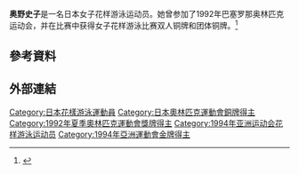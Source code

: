 {{Infobox sportsperson
| name                      = 奧野史子
| image                     = 
| image_size                = 
| alt                       = 
| caption                   = 
| real_name                 = 
| native_name               = 
| native_name_lang          = 
| romanizedname             = 
| english_name              = 
| birth_name                = 
| nationality               = 
| national_team             = 
| ethnicity                 = 
| hometown                  = 
| citizenship               = 
| birth_date                = {{Birth date and age|year=1972|month=4|day=14}}
| birth_place               = 
| death_date                = 
| death_place               = 
| resting_place             = 
| resting_place_coordinates = 
| monuments                 = 
| residence                 = 
| education                 = 同志社大學
| alma_mater                = 同志社大學
| occupation                = 
| years_active              = 1992 -
| agent                     = 
| height                    = {{height|m=1.6}}
| weight                    = {{weight|kg=47}}
| spouse                    = {{marriage|[[朝原宣治|朝原宣治]]|2002年}}
| website                   = 
| country                   = 
| sport                     = 花樣游泳
| position                  = 
| shoots                    = 
| catches                   = 
| disability                = 
| disability_class          = 
| weight_class              = 
| weight_class_type         = 
| rank                      = 
| event                     = 
| collegeteam               = 
| league                    = 
| league_type               = 
| club                      = 
| team                      = 
| turnedpro                 = 
| former_partner            = 
| coach                     = 
| retired                   = 
| coaching                  = 
| worlds                    = 
| regionals                 = 
| nationals                 = 
| olympics                  = 
| paralympics               = 
| commonwealth              = 
| highestranking            = 
| pb                        = 
| medaltemplates            = 
{{MedalCountry|{{JPN}}}}
{{MedalSport|女子花樣游泳}}
{{MedalCompetition|夏季奧林匹克運動會}}
{{MedalBronze|1992年西班牙加泰羅尼亞巴塞隆納|雙人}}
{{MedalBronze|1992年西班牙加泰羅尼亞巴塞隆納|Team}}
| show-medals               = 
| updated                   = 2018年10月8日
}}
'''奥野史子'''{{BD|1972年|4月14日||}}是一名日本女子花样游泳运动员。她曾参加了1992年巴塞罗那奥林匹克运动会，并在比赛中获得女子花样游泳比赛双人铜牌和团体铜牌。<ref>{{cite web |url=http://www.sports-reference.com/olympics/athletes/ok/fumiko-okuno-1.html |title=Fumiko Okuno Olympic Results |accessdate=22 May 2015 |work=sports-reference.com |archive-url=https://web.archive.org/web/20150721014115/http://www.sports-reference.com/olympics/athletes/ok/fumiko-okuno-1.html |archive-date=2015-07-21 |dead-url=yes }}</ref>

== 參考資料 ==
{{Reflist}}

== 外部連結 ==

{{DEFAULTSORT:Okuno Fumiko}}
[[Category:日本花樣游泳運動員|Category:日本花樣游泳運動員]]
[[Category:日本奧林匹克運動會銅牌得主|Category:日本奧林匹克運動會銅牌得主]]
[[Category:1992年夏季奧林匹克運動會獎牌得主|Category:1992年夏季奧林匹克運動會獎牌得主]]
[[Category:1994年亚洲运动会花样游泳运动员|Category:1994年亚洲运动会花样游泳运动员]]
[[Category:1994年亞洲運動會金牌得主|Category:1994年亞洲運動會金牌得主]]